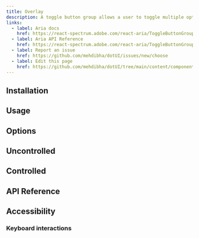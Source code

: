 ---
title: Overlay
description: A toggle button group allows a user to toggle multiple options, with single or multiple selection.
links:
  - label: Aria docs
    href: https://react-spectrum.adobe.com/react-aria/ToggleButtonGroup.html
  - label: Aria API Reference
    href: https://react-spectrum.adobe.com/react-aria/ToggleButtonGroup.html#props
  - label: Report an issue
    href: https://github.com/mehdibha/dotUI/issues/new/choose
  - label: Edit this page
    href: https://github.com/mehdibha/dotUI/tree/main/content/components/buttons/toggle-button-group.mdx?plain=1
---

## Installation

## Usage

## Options

## Uncontrolled

## Controlled

## API Reference

## Accessibility

### Keyboard interactions
